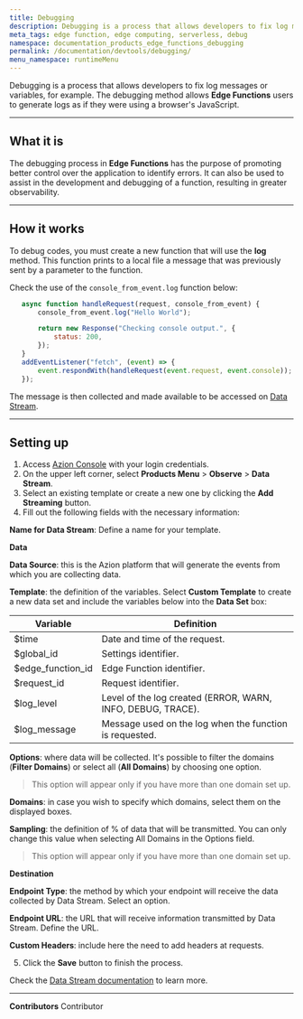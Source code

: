 ```yaml
---
title: Debugging
description: Debugging is a process that allows developers to fix log messages or variables.
meta_tags: edge function, edge computing, serverless, debug
namespace: documentation_products_edge_functions_debugging
permalink: /documentation/devtools/debugging/
menu_namespace: runtimeMenu
---
```


Debugging is a process that allows developers to fix log messages or variables, for example. The debugging method allows **Edge Functions** users to generate logs as if they were using a browser's JavaScript.

---

## What it is

The debugging process in **Edge Functions** has the purpose of promoting better control over the application to identify errors. It can also be used to assist in the development and debugging of a function, resulting in greater observability.

---

## How it works

To debug codes, you must create a new function that will use the **log** method. This function prints to a local file a message that was previously sent by a parameter to the function.

Check the use of the `console_from_event.log` function below:

```js
   async function handleRequest(request, console_from_event) {
       console_from_event.log("Hello World");

       return new Response("Checking console output.", {
           status: 200,
       });
   }
   addEventListener("fetch", (event) => {
       event.respondWith(handleRequest(event.request, event.console));
   });
```

The message is then collected and made available to be accessed on [Data Stream](/en/documentation/products/observe/data-stream/).

---

## Setting up

1. Access [Azion Console](https://sso.azion.com/login) with your login credentials.
2. On the upper left corner, select **Products Menu** > **Observe** > **Data Stream**.
3. Select an existing template or create a new one by clicking the **Add Streaming** button.
4. Fill out the following fields with the necessary information:

**Name for Data Stream**: Define a name for your template.

**Data**

**Data Source**: this is the Azion platform that will generate the events from which you are collecting data.

**Template**: the definition of the variables. Select **Custom Template** to create a new data set and include the variables below into the **Data Set** box:

| **Variable**      | **Definition**                                              |
| ----------------- | ----------------------------------------------------------- |
| $time             | Date and time of the request.                               |
| $global_id        | Settings identifier.                                        |
| $edge_function_id | Edge Function identifier.                                   |
| $request_id       | Request identifier.                                         |
| $log_level        | Level of the log created (ERROR, WARN, INFO, DEBUG, TRACE). |
| $log_message      | Message used on the log when the function is requested.     |

**Options**: where data will be collected. It's possible to filter the domains (**Filter Domains**) or select all (**All Domains**) by choosing one option.

> This option will appear only if you have more than one domain set up.

**Domains**: in case you wish to specify which domains, select them on the displayed boxes.

**Sampling**: the definition of % of data that will be transmitted. You can only change this value when selecting All Domains in the Options field.

> This option will appear only if you have more than one domain set up.

**Destination**

**Endpoint Type**: the method by which your endpoint will receive the data collected by Data Stream. Select an option.

**Endpoint URL**: the URL that will receive information transmitted by Data Stream. Define the URL.

**Custom Headers**: include here the need to add headers at requests.

5. Click the **Save** button to finish the process.

Check the [Data Stream documentation](/en/documentation/products/observe/data-stream/) to learn more.



---


**Contributors** <ContributorList>Contributor</ContributorList>

